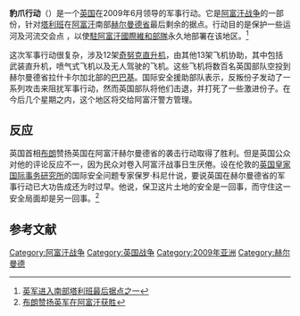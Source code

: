 {{Infobox Military Conflict
| conflict    = 豹爪行动
| partof      = [[阿富汗战争_(2001年)|阿富汗战争]]
| image       = [[File:Afghanistan-Helmand.png|225px]]
| caption     = [[阿富汗|阿富汗]][[赫尔曼德省|赫尔曼德省]]（山区）
| date        = 2009年6月19日－现今
| place       = [[阿富汗|阿富汗]][[赫尔曼德省|赫尔曼德省]]
| coordinates = 
| map_type    = 
| latitude    = 
| longitude   = 
| map_size    = 
| map_caption = 
| territory   = 
| result      = 
| status      = 
| combatant1  = {{flagicon|United Kingdom}} [[英国|英国]]<br />{{flagicon|Denmark}} [[丹麦|丹麦]]<br />{{flagicon|Afghanistan}} [[阿富汗国民军|阿富汗国民军]]<br />{{flagicon|Estonia}} [[爱沙尼亚|爱沙尼亚]]
| combatant2  = [[File:Flag_of_the_Taliban.svg|border]] [[塔利班|塔利班]]
| commander1  = 
| commander2  = 
| strength1   = 3,000 (英国)<br>700 (丹麦)<br>650 (阿富汗国民军)<br>140 (爱沙尼亚)
| strength2   = 
| casualties1 = 死14，伤157+ (英军)<ref>http://icasualties.org/oef/byNationality.aspx?hndQry=UK</ref><ref>http://www.guardian.co.uk/uk/2009/jul/21/record-uk-casualties-helmand-taliban</ref>
| casualties2 =  死200+(英国声称)<ref name="Casualties">Harding, Thomas (2009), [http://www.telegraph.co.uk/news/newstopics/onthefrontline/5859653/Operation-Panthers-Claw-how-British-troops-are-hunting-the-Taliban-to-the-end.html Operation Panther's Claw: how British troops are hunting the Taliban to the end], 19 July, The Daily Telegraph. Retrieved 20 July 2009</ref>
| notes       = 
}}
'''豹爪行动'''（{{lang-en|Operation Panther's Claw}}）是一个[[英国|英国]]在2009年6月领导的军事行动。它是[[阿富汗战争_(2001年)|阿富汗战争]]的一部份，针对[[塔利班|塔利班]]在[[阿富汗|阿富汗]]南部[[赫尔曼德省|赫尔曼德省]]最后剩余的据点。行动目的是保护一些运河及河流交会点 ，以使[[駐阿富汗國際維和部隊|駐阿富汗國際維和部隊]]永久地部署在该地区。<ref>[http://www.voanews.com/chinese/archive/2009-06/w2009-06-23-voa91.cfm 英军进入南部塔利班最后据点之一]</ref>

这次军事行动很复杂，涉及12架[[奇努克直升机|奇努克直升机]]，由其他13架飞机协助，其中包括武装直升机，喷气式飞机以及无人驾驶的飞机。这些飞机将数百名英国部队空投到赫尔曼德省拉什卡尔加北部的[[巴巴基|巴巴基]]。国际安全援助部队表示，反叛份子发动了一系列攻击来阻扰军事行动，然而英国部队将他们击退，并打死了一些激进份子。在今后几个星期之内，这个地区将交给阿富汗警方管理。

== 反应 ==
英国首相[[戈登·布朗|布朗]]赞扬英国在阿富汗赫尔曼德省的袭击行动取得了胜利。但是英国公众对他的评论反应不一，因为民众对卷入阿富汗战事日生厌倦。设在伦敦的[[英国皇家国际事务研究所|英国皇家国际事务研究所]]的国际安全问题专家保罗·科尼什说，要说英国在赫尔曼德省的军事行动已大功告成还为时过早。他说，保卫这片土地的安全是一回事，而守住这一安全局面却是另一回事。<ref>[http://www.voanews.com/chinese/2009-07-27-voa104.cfm 布朗赞扬英军在阿富汗获胜]</ref>

==参考文献==
<div class="references-small">
<references />
</div>

{{VOA}}

[[Category:阿富汗战争|Category:阿富汗战争]]
[[Category:英国战争|Category:英国战争]]
[[Category:2009年亚洲|Category:2009年亚洲]]
[[Category:赫尔曼德|Category:赫尔曼德]]
